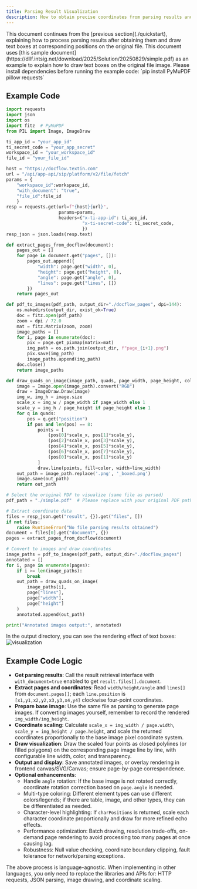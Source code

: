 ```yaml
---
title: Parsing Result Visualization
description: How to obtain precise coordinates from parsing results and display them on the interface
---
```


<Tip>
This document continues from the [previous section](./quickstart), explaining how to process parsing results after obtaining them and draw text boxes at corresponding positions on the original file.
</Tip>
<Tip>
This document uses [this sample document](https://dllf.intsig.net/download/2025/Solution/20250829/simple.pdf) as an example to explain how to draw text boxes on the original file image.
</Tip>

<Tip>
Please install dependencies before running the example code:
`pip install PyMuPDF pillow requests`
</Tip>

## Example Code

<CodeGroup>

```python Python icon=python expandable lines
import requests
import json
import os
import fitz  # PyMuPDF
from PIL import Image, ImageDraw

ti_app_id = "your_app_id"
ti_secret_code = "your_app_secret"
workspace_id = "your_workspace_id"
file_id = "your_file_id"

host = "https://docflow.textin.com"
url = "/api/app-api/sip/platform/v2/file/fetch"
params = {
    "workspace_id":workspace_id, 
    "with_document": "true", 
    "file_id":file_id
    }
resp = requests.get(url=f"{host}{url}", 
                    params=params,
                    headers={"x-ti-app-id": ti_app_id,
                             "x-ti-secret-code": ti_secret_code,
                             })
resp_json = json.loads(resp.text)

def extract_pages_from_docflow(document):
    pages_out = []
    for page in document.get("pages", []):
        pages_out.append({
            "width": page.get("width", 0),
            "height": page.get("height", 0),
            "angle": page.get("angle", 0),
            "lines": page.get("lines", [])
        })
    return pages_out

def pdf_to_images(pdf_path, output_dir="./docflow_pages", dpi=144):
    os.makedirs(output_dir, exist_ok=True)
    doc = fitz.open(pdf_path)
    zoom = dpi / 72.0
    mat = fitz.Matrix(zoom, zoom)
    image_paths = []
    for i, page in enumerate(doc):
        pix = page.get_pixmap(matrix=mat)
        img_path = os.path.join(output_dir, f"page_{i+1}.png")
        pix.save(img_path)
        image_paths.append(img_path)
    doc.close()
    return image_paths

def draw_quads_on_image(image_path, quads, page_width, page_height, color=(26,102,255), line_width=2):
    image = Image.open(image_path).convert("RGB")
    draw = ImageDraw.Draw(image)
    img_w, img_h = image.size
    scale_x = img_w / page_width if page_width else 1
    scale_y = img_h / page_height if page_height else 1
    for q in quads:
        pos = q.get("position")
        if pos and len(pos) == 8:
            points = [
                (pos[0]*scale_x, pos[1]*scale_y),
                (pos[2]*scale_x, pos[3]*scale_y),
                (pos[4]*scale_x, pos[5]*scale_y),
                (pos[6]*scale_x, pos[7]*scale_y),
                (pos[0]*scale_x, pos[1]*scale_y)
            ]
            draw.line(points, fill=color, width=line_width)
    out_path = image_path.replace('.png', '_boxed.png')
    image.save(out_path)
    return out_path

# Select the original PDF to visualize (same file as parsed)
pdf_path = "./simple.pdf"  # Please replace with your original PDF path

# Extract coordinate data
files = resp_json.get("result", {}).get("files", [])
if not files:
    raise RuntimeError("No file parsing results obtained")
document = files[0].get("document", {})
pages = extract_pages_from_docflow(document)

# Convert to images and draw coordinates
image_paths = pdf_to_images(pdf_path, output_dir="./docflow_pages")
annotated = []
for i, page in enumerate(pages):
    if i >= len(image_paths):
        break
    out_path = draw_quads_on_image(
        image_paths[i],
        page["lines"],
        page["width"],
        page["height"]
    )
    annotated.append(out_path)

print("Annotated images output:", annotated)
```
</CodeGroup>

In the output directory, you can see the rendering effect of text boxes:
![visualization](../images/page_1_boxed.png)

## Example Code Logic
 
- **Get parsing results**: Call the result retrieval interface with `with_document=true` enabled to get `result.files[].document`.
- **Extract pages and coordinates**: Read `width/height/angle` and `lines[]` from `document.pages[]`; each `line.position` is `[x1,y1,x2,y2,x3,y3,x4,y4]` clockwise four-point coordinates.
- **Prepare base image**: Use the same file as parsing to generate page images. If converting images yourself, remember to record the rendered `img_width/img_height`.
- **Coordinate scaling**: Calculate `scale_x = img_width / page.width`, `scale_y = img_height / page.height`, and scale the returned coordinates proportionally to the base image pixel coordinate system.
- **Draw visualization**: Draw the scaled four points as closed polylines (or filled polygons) on the corresponding page image line by line, with configurable line width, color, and transparency.
- **Output and display**: Save annotated images, or overlay rendering in frontend canvas/SVG/Canvas; ensure page-by-page correspondence.
- **Optional enhancements**:
  - Handle `angle` rotation: If the base image is not rotated correctly, coordinate rotation correction based on `page.angle` is needed.
  - Multi-type coloring: Different element types can use different colors/legends; if there are table, image, and other types, they can be differentiated as needed.
  - Character-level highlighting: If `charPositions` is returned, scale each character coordinate proportionally and draw for more refined echo effects.
  - Performance optimization: Batch drawing, resolution trade-offs, on-demand page rendering to avoid processing too many pages at once causing lag.
  - Robustness: Null value checking, coordinate boundary clipping, fault tolerance for network/parsing exceptions.

The above process is language-agnostic. When implementing in other languages, you only need to replace the libraries and APIs for: HTTP requests, JSON parsing, image drawing, and coordinate scaling.
